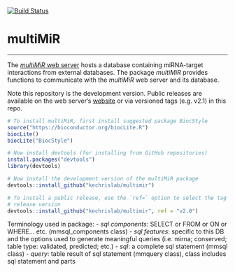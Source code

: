 [![Build Status](https://travis-ci.org/KechrisLab/multiMiR.svg?branch=master)](https://travis-ci.org/KechrisLab/multiMiR)

# multiMiR  

---

The [*multiMiR* web server](http://multimir.ucdenver.edu) hosts a
database containing miRNA-target interactions from external databases. The
package *multiMiR* provides functions to communicate with the
*multiMiR* web server and its database. 

Note this repository is the development version.  Public releases are available
on the web server's [website](http://multimir.ucdenver.edu) or via versioned
tags (e.g.  v2.1) in this repo.


```r
# To install multiMiR, first install suggested package BiocStyle
source("https://bioconductor.org/biocLite.R")
biocLite()
biocLite("BiocStyle")

# Now install devtools (for installing from GitHub repositories)
install.packages("devtools")
library(devtools)

# Now install the development version of the multiMiR package
devtools::install_github("kechrislab/multimir")

# To install a public release, use the `ref=` option to select the tag of the
# release version 
devtools::install_github("kechrislab/multimir", ref = "v2.0")
```

Terminology used in package:
- *sql components*: SELECT or FROM or ON or WHERE... etc. (mmsql\_components class)
- *sql features*: specific to this DB and the options used to generate meaningful
  queries (i.e. mirna; conserved; table type: validated, predicted; etc.)
- *sql*: a complete sql statement (mmsql class)
- *query*: table result of sql statement (mmquery class), class includes sql
  statement and parts 

